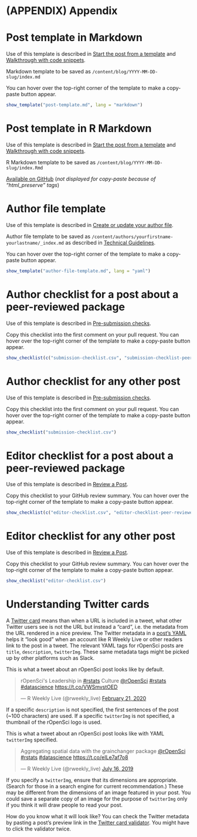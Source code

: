 # (APPENDIX) Appendix {-}

# Post template in Markdown {#templatemd}

Use of this template is described in [Start the post from a template](#templates) and [Walkthrough with code snippets](#usetemplates).

Markdown template to be saved as `/content/blog/YYYY-MM-DD-slug/index.md`

You can hover over the top-right corner of the template to make a copy-paste button appear.

```r
show_template("post-template.md", lang = "markdown")
```

# Post template in R Markdown {#templatermd}

Use of this template is described in [Start the post from a template](#templates) and [Walkthrough with code snippets](#usetemplates).

R Markdown template to be saved as `/content/blog/YYYY-MM-DD-slug/index.Rmd`

[Available on GitHub](https://github.com/ropensci-org/blog-guidance/blob/master/templates/post-template.Rmd) (_not displayed for copy-paste because of "html_preserve" tags_)

# Author file template {#authortemplate}

Use of this template is described in [Create or update your author file](#createauthorfile).

Author file template to be saved as `/content/authors/yourfirstname-yourlastname/_index.md` as described in [Technical Guidelines](#createauthorfile).

You can hover over the top-right corner of the template to make a copy-paste button appear.

```r
show_template("author-file-template.md", lang = "yaml")
```

# Author checklist for a post about a peer-reviewed package {#authorchecklistpeer}

Use of this template is described in [Pre-submission checks](#presubchecks).

Copy this checklist into the first comment on your pull request.
You can hover over the top-right corner of the template to make a copy-paste button appear.

```r
show_checklist(c("submission-checklist.csv", "submission-checklist-peer-reviewed-pkg.csv"))
```

# Author checklist for any other post {#authorchecklistany}

Use of this template is described in [Pre-submission checks](#presubchecks).

Copy this checklist into the first comment on your pull request. 
You can hover over the top-right corner of the template to make a copy-paste button appear.

```r
show_checklist("submission-checklist.csv")
```

# Editor checklist for a post about a peer-reviewed package {#editorchecklistpeer}

Use of this template is described in [Review a Post](#review).

Copy this checklist to your GitHub review summary.
You can hover over the top-right corner of the template to make a copy-paste button appear.

```r
show_checklist(c("editor-checklist.csv", "editor-checklist-peer-reviewed-pkg.csv"))
```

# Editor checklist for any other post {#editorchecklistany}

Use of this template is described in [Review a Post](#review).

Copy this checklist to your GitHub review summary.
You can hover over the top-right corner of the template to make a copy-paste button appear.

```r
show_checklist("editor-checklist.csv")
```

# Understanding Twitter cards {#twittercards}

A [Twitter card](https://developer.twitter.com/en/docs/tweets/optimize-with-cards/overview/abouts-cards) means than when a URL is included in a tweet, what other Twitter users see is not the URL but instead a "card", i.e. the metadata from the URL rendered in a nice preview.
The Twitter metadata in a [post's YAML](whatgoesinyaml) helps it "look good" when an account like R Weekly Live or other readers link to the post in a tweet. 
The relevant YAML tags for rOpenSci posts are `title`, `description`, `twitterImg`.
These same metadata tags might be picked up by other platforms such as Slack.

This is what a tweet about an rOpenSci post looks like by default.

<!--html_preserve--><blockquote class="twitter-tweet"><p lang="en" dir="ltr">rOpenSci&#39;s Leadership in <a href="https://twitter.com/hashtag/rstats?src=hash&amp;ref_src=twsrc%5Etfw">#rstats</a> Culture <a href="https://twitter.com/rOpenSci?ref_src=twsrc%5Etfw">@rOpenSci</a> <a href="https://twitter.com/hashtag/rstats?src=hash&amp;ref_src=twsrc%5Etfw">#rstats</a> <a href="https://twitter.com/hashtag/datascience?src=hash&amp;ref_src=twsrc%5Etfw">#datascience</a> <a href="https://t.co/VWSmvstOED">https://t.co/VWSmvstOED</a></p>&mdash; R Weekly Live (@rweekly_live) <a href="https://twitter.com/rweekly_live/status/1230932166306983936?ref_src=twsrc%5Etfw">February 21, 2020</a></blockquote> <script async src="https://platform.twitter.com/widgets.js" charset="utf-8"></script> <!--/html_preserve-->

If a specific `description` is not specified, the first sentences of the post (~100 characters) are used.
If a specific `twitterImg` is not specified, a thumbnail of the rOpenSci logo is used. 

This is what a tweet about an rOpenSci post looks like with YAML `twitterImg` specified.

<!--html_preserve--><blockquote class="twitter-tweet"><p lang="en" dir="ltr">Aggregating spatial data with the grainchanger package <a href="https://twitter.com/rOpenSci?ref_src=twsrc%5Etfw">@rOpenSci</a> <a href="https://twitter.com/hashtag/rstats?src=hash&amp;ref_src=twsrc%5Etfw">#rstats</a> <a href="https://twitter.com/hashtag/datascience?src=hash&amp;ref_src=twsrc%5Etfw">#datascience</a> <a href="https://t.co/eILe7af7o8">https://t.co/eILe7af7o8</a></p>&mdash; R Weekly Live (@rweekly_live) <a href="https://twitter.com/rweekly_live/status/1151027589831462912?ref_src=twsrc%5Etfw">July 16, 2019</a></blockquote> <script async src="https://platform.twitter.com/widgets.js" charset="utf-8"></script>  <!--/html_preserve-->

If you specify a `twitterImg`, ensure that its dimensions are appropriate. 
(Search for those in a search engine for current recommendation.) 
These may be different from the dimensions of an image featured in your post. 
You could save a separate copy of an image for the purpose of `twitterImg` only if you think it will draw people to read your post.

How do you know what it will look like?
You can check the Twitter metadata by pasting a post's preview link in the [Twitter card validator](https://cards-dev.twitter.com/validator). 
You might have to click the validator twice.


